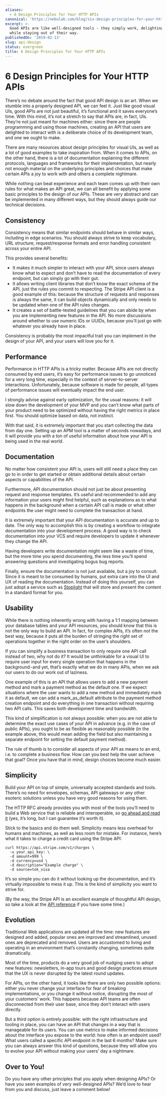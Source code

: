 ```yaml
---
aliases:
  - 6 Design Principles for Your HTTP APIs
canonical: 'https://nebulab.com/blog/six-design-principles-for-your-http-apis'
excerpt: >-
  Good APIs are like well-designed tools - they simply work, delighting users
  while staying out of their way.
publishedOn: '2019-02-13'
slug: api-design
status: evergreen
title: 6 Design Principles for Your HTTP APIs
---
```

# 6 Design Principles for Your HTTP APIs

There’s no debate around the fact that good API design is an art. When we stumble into a properly designed API, we can feel it. Just like good visual UIs, good APIs are not just beautiful, it’s functional and it saves everyone’s time. With this mind, it’s not a stretch to say that APIs are, in fact, UIs. They’re not just meant for machines either: since there are people programming and using those machines, creating an API that users are delighted to interact with is a deliberate choice of its development team, and one we ought to make.

There are many resources about design principles for visual UIs, as well as a lot of good examples to take inspiration from. When it comes to APIs, on the other hand, there is a lot of documentation explaining the different protocols, languages and frameworks for their implementation, but nearly not enough material on the underlying principles and choices that make certain APIs a joy to work with and others a complete nightmare.

While nothing can beat experience and each team comes up with their own rules for what makes an API great, we can all benefit by applying some basic principles to the design of our APIs. These are very abstract and can be implemented in many different ways, but they should always guide our technical decisions.

## Consistency

Consistency means that similar endpoints should behave in similar ways, including in edge scenarios. You should always strive to keep vocabulary, URL structure, request/response formats and error handling consistent across your entire API.

This provides several benefits:

- It makes it much simpler to interact with your API, since users always know what to expect and don’t have to read the documentation of every endpoint, but can simply go with their gut.
- It allows writing client libraries that don’t know the exact schema of the API, just the rules you commit to respecting. The Stripe API client is a good example of this: because the structure of requests and responses is always the same, it can build objects dynamically and only needs to be updated when one of the API rules changes.
- It creates a set of battle-tested guidelines that you can abide by when you are implementing new features in the API. No more discussions around whether to use numeric IDs or UUIDs, because you’ll just go with whatever you already have in place.

Consistency is probably the most impactful trait you can implement in the design of your API, and your users will love you for it.

## Performance

Performance in HTTP APIs is a tricky matter. Because APIs are not directly consumed by end users, it’s easy for performance issues to go unnoticed for a very long time, especially in the context of server-to-server interactions. Unfortunately, because software is made for people, all types of performance issues will eventually impact the end user.

I strongly advise against early optimization, for the usual reasons: it will slow down the development of your MVP and you can’t know what parts of your product need to be optimized without having the right metrics in place first. You should optimize based on data, not instinct.

With that said, it is extremely important that you start collecting the data from day one. Setting up an APM tool is a matter of seconds nowadays, and it will provide you with a ton of useful information about how your API is being used in the real world.

## Documentation

No matter how consistent your API is, users will still need a place they can go to in order to get started or obtain additional details about certain aspects or capabilities of the API.

Furthermore, API documentation should not just be about presenting request and response templates. It’s useful and recommended to add any information your users might find helpful, such as explanations as to what happens in the background when a certain API call is made or what other endpoints the user might need to complete the transaction at hand.

It is extremely important that your API documentation is accurate and up to date. The only way to accomplish this is by creating a workflow to integrate documentation into your development process. A good way is to check documentation into your VCS and require developers to update it whenever they change the API.

Having developers write documentation might seem like a waste of time, but the more time you spend documenting, the less time you’ll spend answering questions and investigating bogus bug reports.

Finally, ensure the documentation is not just available, but a joy to consult. Since it is meant to be consumed by humans, put extra care into the UI and UX of reading the documentation. Instead of doing this yourself, you can just adopt a service such as [Stoplight](https://stoplight.io/) that will store and present the content in a standard format for you.

## Usability

While there is nothing inherently wrong with having a 1:1 mapping between your database tables and your API resources, you should know that this is not the only way to build an API. In fact, for complex APIs, it’s often not the best way, because it puts all the burden of stringing the right set of operations together in the right order on the user’s shoulders.

If you can simplify a business transaction to only require one API call instead of two, why not do it? It would be unthinkable for a visual UI to require user input for every single operation that happens in the background - and yet, that’s exactly what we do in many APIs, when we ask our users to do our work out of laziness.

One example of this is an API that allows users to add a new payment method and mark a payment method as the default one. If we expect situations where the user wants to add a new method and immediately mark it as default, we can add a mark_as_default attribute to the payment method creation endpoint and do everything in one transaction without requiring two API calls. This saves both development time and bandwidth.

This kind of simplification is not always possible: when you are not able to determine the exact use cases of your API in advance (e.g. in the case of public APIs), you ought to be as flexible as reasonably possible (in the example above, this would mean adding the field but also maintaining a separate endpoint for setting the default payment method).

The rule of thumb is to consider all aspects of your API as means to an end, i.e. to complete a business flow. How can you best help the user achieve that goal? Once you have that in mind, design choices become much easier.

## Simplicity

Build your API on top of simple, universally accepted standards and tools. There’s no need for envelopes, schemas, API gateways or any other esoteric solutions unless you have very good reasons for using them.

The HTTP RFC already provides you with most of the tools you’ll need to build a Web service that is reliable and interoperable, so [go ahead and read it](https://tools.ietf.org/html/rfc2616#section-10.1.1) (yes, it’s long, but I can guarantee it’s worth it).

Stick to the basics and do them well. Simplicity means less overhead for humans and machines, as well as less room for mistake. For instance, here’s what it takes to charge a credit card using the Stripe API:

```console
curl https://api.stripe.com/v1/charges \
  -u your_api_key: \
  -d amount=999 \
  -d currency=usd \
  -d description="Example charge" \
  -d source=tok_visa
```

It’s so simple you can do it without looking up the documentation, and it’s virtually impossible to mess it up. This is the kind of simplicity you want to strive for.

(By the way, the Stripe API is an excellent example of thoughtful API design, so take a look at the [API reference](https://stripe.com/docs/api) if you have some time.)

## Evolution

Traditional Web applications are updated all the time: new features are designed and added, popular ones are improved and streamlined, unused ones are deprecated and removed. Users are accustomed to living and operating in an environment that’s constantly changing, sometimes quite dramatically.

Most of the time, products do a very good job of nudging users to adopt new features: newsletters, in-app tours and good design practices ensure that the UX is never disrupted by the latest round updates.

For APIs, on the other hand, it looks like there are only two possible options: either you never change your interface for fear of breaking implementations, or you change it without notice, disrupting the most of your customers’ work. This happens because API teams are often disconnected from their user base, since they don’t interact with users directly.

But a third option is entirely possible: with the right infrastructure and tooling in place, you can have an API that changes in a way that is manageable for its users. You can use metrics to make informed decisions about the interface you expose to the world: how often is an endpoint used? What users called a specific API endpoint in the last 6 months? Make sure you can always answer this kind of questions, because they will allow you to evolve your API without making your users’ day a nightmare.

## Over to You!

Do you have any other principles that you apply when designing APIs? Or have you seen examples of very well-designed APIs? We’d love to hear from you and discuss, just leave a comment below!
